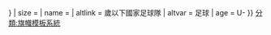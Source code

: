 {{country data {{{2|}}}
| flagright/core
| variant = {{{variant|{{{3|}}}}}}
| size = {{{size|}}}
| name = {{{name|}}}
| altlink = {{{1|}}}歲以下國家足球隊
| altvar = 足球
| age = U-{{{1|}}}
}}<noinclude>
{{documentation}}
[[分類:旗幟模板系統]]</noinclude>